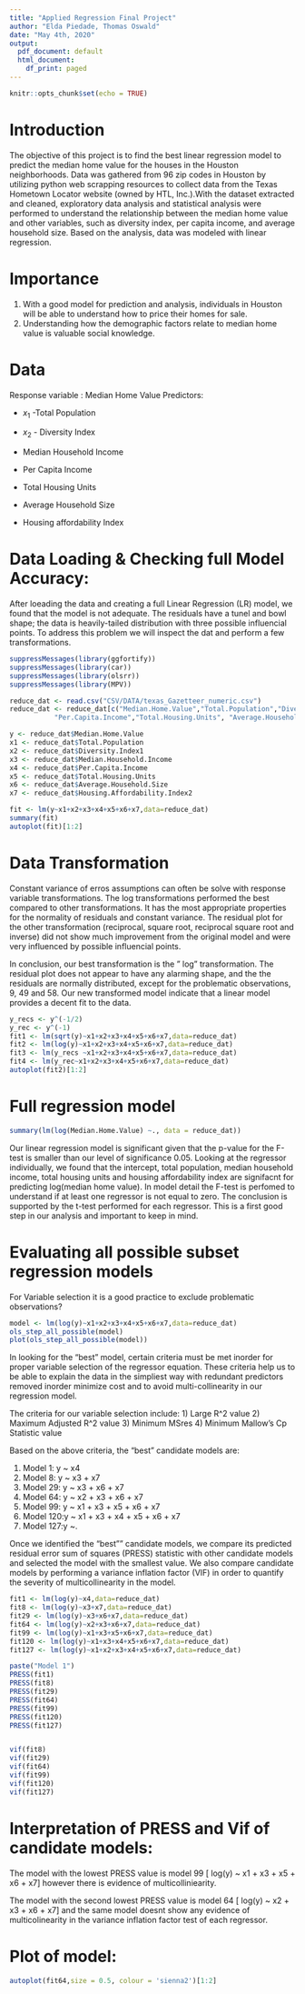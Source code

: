 ```yaml
---
title: "Applied Regression Final Project"
author: "Elda Piedade, Thomas Oswald"
date: "May 4th, 2020"
output:
  pdf_document: default
  html_document:
    df_print: paged
---
```


```r
knitr::opts_chunk$set(echo = TRUE)
```


# Introduction

The objective of this project is to find the best linear regression model to predict the median home value for the houses in the Houston neighborhoods. Data was gathered from 96 zip codes in Houston by utilizing python web scrapping resources to collect data from the Texas Hometown Locator website (owned by HTL, Inc.).With the dataset extracted and cleaned, exploratory data analysis and statistical analysis were performed to understand the relationship between the median home value and other variables, such as diversity index, per capita income, and average household size. Based on the analysis, data was modeled with linear regression. 

# Importance

1. With a good model for prediction and analysis, individuals in Houston will be able to understand how to price their homes for sale.
2. Understanding how the demographic factors relate to median home value is valuable social knowledge.

# Data 
Response variable : Median Home Value
Predictors:

* $x_1$ -Total Population

* $x_2$ - Diversity Index

* Median Household Income

* Per Capita Income

* Total Housing Units

* Average Household Size

* Housing affordability Index

# Data Loading & Checking full Model Accuracy:

After loeading the data and creating a full Linear Regression (LR) model, we found that the model is not adequate. The residuals have a tunel and bowl shape; the data is heavily-tailed distribution with three possible influencial points. To address this problem we will inspect the dat and perform a few transformations.

```r
suppressMessages(library(ggfortify))
suppressMessages(library(car))
suppressMessages(library(olsrr))
suppressMessages(library(MPV))

reduce_dat <- read.csv("CSV/DATA/texas_Gazetteer_numeric.csv")
reduce_dat <- reduce_dat[c("Median.Home.Value","Total.Population","Diversity.Index1","Median.Household.Income",
           "Per.Capita.Income","Total.Housing.Units", "Average.Household.Size","Housing.Affordability.Index2")]

y <- reduce_dat$Median.Home.Value
x1 <- reduce_dat$Total.Population
x2 <- reduce_dat$Diversity.Index1
x3 <- reduce_dat$Median.Household.Income
x4 <- reduce_dat$Per.Capita.Income
x5 <- reduce_dat$Total.Housing.Units
x6 <- reduce_dat$Average.Household.Size
x7 <- reduce_dat$Housing.Affordability.Index2

fit <- lm(y~x1+x2+x3+x4+x5+x6+x7,data=reduce_dat)
summary(fit)
autoplot(fit)[1:2]
```
# Data Transformation

Constant variance of erros assumptions can often be solve with response variable transformations. The log transformations performed the best compared to other transformations. It has the most appropriate properties for the normality of residuals and constant variance. The residual plot for the other transformation (reciprocal, square root, reciprocal square root and inverse) did not show much improvement from the original model and were very influenced by possible influencial points.

In conclusion, our best transformation is the " log" transformation. The residual plot does not appear to have any alarming shape, and the the residuals are normally distributed, except for the problematic observations, 9, 49 and 58. Our new transformed model indicate that a linear model provides a decent fit to the data.


```r
y_recs <- y^(-1/2)
y_rec <- y^(-1)
fit1 <- lm(sqrt(y)~x1+x2+x3+x4+x5+x6+x7,data=reduce_dat)
fit2 <- lm(log(y)~x1+x2+x3+x4+x5+x6+x7,data=reduce_dat)
fit3 <- lm(y_recs ~x1+x2+x3+x4+x5+x6+x7,data=reduce_dat)
fit4 <- lm(y_rec~x1+x2+x3+x4+x5+x6+x7,data=reduce_dat)
autoplot(fit2)[1:2]

```
# Full regression model

```r
summary(lm(log(Median.Home.Value) ~., data = reduce_dat))
```

Our linear regression model is significant given that the p-value for the F-test is smaller than our level of significance 0.05. Looking at the regressor individually, we found that the intercept, total population, median household income, total housing units and housing affordability index are signifacnt for predicting log(median home value). In model detail the F-test is perfomed to understand if at least one regressor is not equal to zero. The conclusion is supported by the t-test performed for each regressor.
This is a first good step in our analysis and important to keep in mind.


# Evaluating all possible subset regression models

For Variable selection it is a good practice to exclude problematic observations?
```r
model <- lm(log(y)~x1+x2+x3+x4+x5+x6+x7,data=reduce_dat)
ols_step_all_possible(model)
plot(ols_step_all_possible(model))
```

In looking for the "best" model, certain criteria must be met inorder for proper variable selection of the regressor equation.  These criteria help us to be able to explain the data in the simpliest way with redundant predictors removed inorder minimize cost and to avoid multi-collinearity in our regression model. 

The criteria for our variable selection include:
1) Large R^2 value
2) Maximum Adjusted R^2 value
3) Minimum MSres
4) Minimum Mallow's Cp Statistic value


Based on the above criteria, the "best" candidate models are:

1) Model 1:  y ~ x4
2) Model 8:	 y ~ x3 + x7
3) Model 29: y ~ x3 + x6 + x7
4) Model 64: y ~ x2 + x3 + x6 + x7
5) Model 99: y ~ x1 + x3 + x5 + x6 + x7
6) Model 120:y ~ x1 + x3 + x4 + x5 + x6 + x7
7) Model 127:y ~.



Once we identified the "best"" candidate models, we compare its predicted residual error sum of squares (PRESS) statistic with other candidate models and selected the model with the smallest value. We also compare candidate models by performing a variance inflation factor (VIF) in order to quantify the severity of multicollinearity in the model.



```r
fit1 <- lm(log(y)~x4,data=reduce_dat)
fit8 <- lm(log(y)~x3+x7,data=reduce_dat)
fit29 <- lm(log(y)~x3+x6+x7,data=reduce_dat)
fit64 <- lm(log(y)~x2+x3+x6+x7,data=reduce_dat)
fit99 <- lm(log(y)~x1+x3+x5+x6+x7,data=reduce_dat)
fit120 <- lm(log(y)~x1+x3+x4+x5+x6+x7,data=reduce_dat)
fit127 <- lm(log(y)~x1+x2+x3+x4+x5+x6+x7,data=reduce_dat)

paste("Model 1")
PRESS(fit1) 
PRESS(fit8)
PRESS(fit29)
PRESS(fit64)
PRESS(fit99)
PRESS(fit120)
PRESS(fit127)


vif(fit8)
vif(fit29)
vif(fit64)
vif(fit99)
vif(fit120)
vif(fit127)
```
# Interpretation of PRESS and Vif of candidate models:
The model with the lowest PRESS value is model 99 [ log(y) ~ x1 + x3 + x5 + x6 + x7] however there is evidence of multicolliniearity.

The model with the second lowest PRESS value is model 64 [ log(y) ~ x2 + x3 + x6 + x7] and the same model doesnt show any evidence of multicolinearity in the variance inflation factor test of each regressor.

# Plot of model:
```r
autoplot(fit64,size = 0.5, colour = 'sienna2')[1:2]
```
